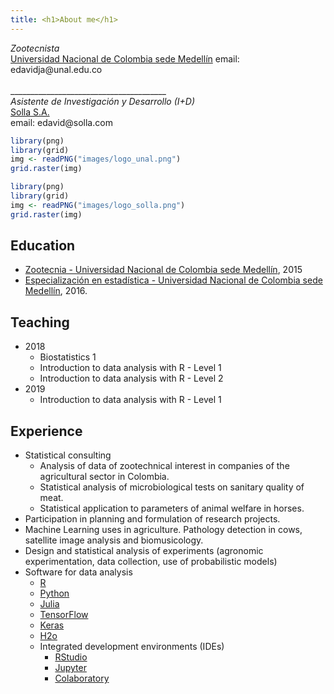 ```yaml
---
title: <h1>About me</h1>
---
```


<div class = "row">

<div class = "col-md-5">
*Zootecnista*    
[Universidad Nacional de Colombia sede Medellín](http://medellin.unal.edu.co/)
email: edavidja@unal.edu.co  
<br>
_______________________________________  
*Asistente de Investigación y Desarrollo (I+D)*   
[Solla S.A.](https://www.solla.com/)  
email: edavid@solla.com
</div>

<div class = "col-md-4">
```r
library(png)
library(grid)
img <- readPNG("images/logo_unal.png")
grid.raster(img)
```

```r
library(png)
library(grid)
img <- readPNG("images/logo_solla.png")
grid.raster(img)
```
</div>
</div>

## Education

  - [Zootecnia - Universidad Nacional de Colombia sede Medellín](https://cienciasagrarias.medellin.unal.edu.co/index.php/zootecnia), 2015
  - [Especialización en estadística - Universidad Nacional de Colombia sede Medellín](http://ciencias.medellin.unal.edu.co/escuelas/estadistica/component/progracad/?snies=134), 2016.  

## Teaching

  - 2018
      - Biostatistics 1
      - Introduction to data analysis with R - Level 1
      - Introduction to data analysis with R - Level 2
  - 2019
      - Introduction to data analysis with R - Level 1      

## Experience  

  - Statistical consulting
      - Analysis of data of zootechnical interest in companies of the agricultural sector in Colombia.
      - Statistical analysis of microbiological tests on sanitary quality of meat.
      - Statistical application to parameters of animal welfare in horses.
  - Participation in planning and formulation of research projects.
  - Machine Learning uses in agriculture. Pathology detection in cows, satellite image analysis and biomusicology.  
  - Design and statistical analysis of experiments (agronomic experimentation, data collection, use of probabilistic models)
  - Software for data analysis
      - [R](https://cran.r-project.org/)
      - [Python](https://www.python.org/)
      - [Julia](https://julialang.org/)
      - [TensorFlow](https://www.tensorflow.org/)
      - [Keras](https://keras.io/)
      - [H2o](https://www.h2o.ai/)
      - Integrated development environments (IDEs)
          - [RStudio](https://www.rstudio.com/)
          - [Jupyter](http://jupyter.org/)
          - [Colaboratory](https://colab.research.google.com/notebooks/welcome.ipynb)